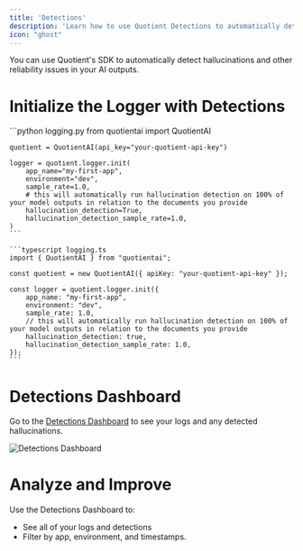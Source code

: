 ```yaml
---
title: 'Detections'
description: 'Learn how to use Quotient Detections to automatically detect hallucinations and other reliability issues in your AI outputs.'
icon: "ghost"
---
```


You can use Quotient's SDK to automatically detect hallucinations and other reliability issues in your AI outputs.

# Initialize the Logger with Detections

<CodeGroup>
    ```python logging.py
    from quotientai import QuotientAI

    quotient = QuotientAI(api_key="your-quotient-api-key")

    logger = quotient.logger.init(
        app_name="my-first-app",
        environment="dev",
        sample_rate=1.0,
        # this will automatically run hallucination detection on 100% of your model outputs in relation to the documents you provide
        hallucination_detection=True,
        hallucination_detection_sample_rate=1.0,
    )
    ```

    ```typescript logging.ts
    import { QuotientAI } from "quotientai";

    const quotient = new QuotientAI({ apiKey: "your-quotient-api-key" });

    const logger = quotient.logger.init({
        app_name: "my-first-app",
        environment: "dev",
        sample_rate: 1.0,
        // this will automatically run hallucination detection on 100% of your model outputs in relation to the documents you provide
        hallucination_detection: true,
        hallucination_detection_sample_rate: 1.0,
    });
    ```
</CodeGroup>

# Detections Dashboard

Go to the [Detections Dashboard](https://app.quotientai.co/detections) to see your logs and any detected hallucinations.

![Detections Dashboard](../assets/detections-screenshot.png)

# Analyze and Improve

Use the Detections Dashboard to:

- See all of your logs and detections
- Filter by app, environment, and timestamps.
